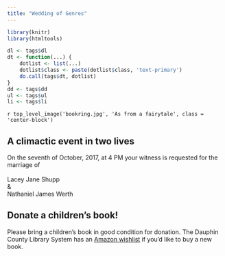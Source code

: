 ```yaml
---
title: "Wedding of Genres"
---
```


```r
library(knitr)
library(htmltools)

dl <- tags$dl
dt <- function(...) {
    dotlist <- list(...)
    dotlist$class <- paste(dotlist$class, 'text-primary')
    do.call(tags$dt, dotlist)
}
dd <- tags$dd
ul <- tags$ul
li <- tags$li
```

`r top_level_image('bookring.jpg', 'As from a fairytale', class = 'center-block')`

## A climactic event in two lives {.lead .text-center}

On the seventh of October, 2017, at 4 PM your witness is requested for the
marriage of
<br>
<br>
Lacey Jane Shupp<br>
&<br>
Nathaniel James Werth

## Donate a children's book!

Please bring a children's book in good condition for donation. The Dauphin
County Library System has an
[Amazon wishlist](https://www.amazon.com/gp/registry/registry.html?ie=UTF8&type=wishlist&id=1YHJAUTRYD57I)
if you'd like to buy a new book.
